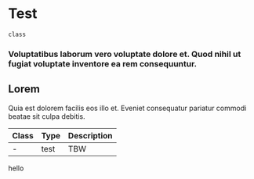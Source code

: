 # Test

`class`

### Voluptatibus laborum vero voluptate dolore et. Quod nihil ut fugiat voluptate inventore ea rem consequuntur.

## Lorem

Quia est dolorem facilis eos illo et. Eveniet consequatur pariatur commodi beatae sit culpa debitis.

| Class | Type | Description |
| ----- | ---- | ----------- |
| -     | test | TBW         |

<Preview>
  <span>hello</span>
</Preview>
